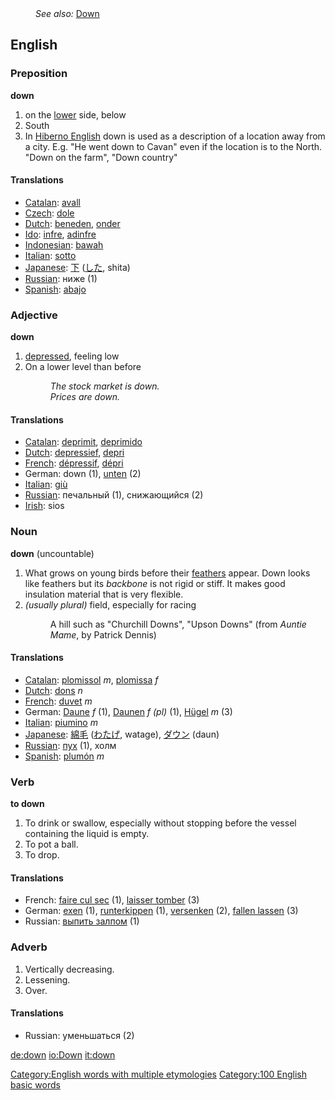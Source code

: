 :''See also:'' [[Down]]
==English==
===Preposition===
'''down'''

#on the [[lower]] side, below
#South
#In [[Hiberno English]] down is used as a description of a location away from a city. E.g. "He went down to Cavan" even if the location is to the North. "Down on the farm", "Down country"

====Translations====
*[[Catalan]]: [[avall]]
*[[Czech]]: [[dole]]
*[[Dutch]]: [[beneden]], [[onder]]
*[[Ido]]: [[infre]], [[adinfre]]
*[[Indonesian]]: [[bawah]]
*[[Italian]]: [[sotto]]
*[[Japanese]]: [[下]] ([[した]], shita)
*[[Russian]]: ниже (1)
*[[Spanish]]: [[abajo]]

===Adjective===
'''down'''

# [[depressed]], feeling low
# On a lower level than before
#:''The stock market is down.''
#:''Prices are down.''

====Translations====
*[[Catalan]]: [[deprimit]], [[deprimido]]
*[[Dutch]]: [[depressief]], [[depri]]
*[[French]]: [[dépressif]], [[dépri]]
*German: down (1), [[unten]] (2)
*[[Italian]]: [[giù]]
*[[Russian]]: печальный (1), снижающийся (2)
*[[Irish]]: sios

===Noun===
'''down''' (uncountable)

#What grows on young birds before their [[feather]]s appear. Down looks like feathers but its ''backbone'' is not rigid or stiff. It makes good insulation material that is very flexible.
# ''(usually plural)'' field, especially for racing
#: A hill such as "Churchill Downs", "Upson Downs" (from ''Auntie Mame'', by Patrick Dennis)

====Translations====
*[[Catalan]]: [[plomissol]] ''m'', [[plomissa]] ''f''
*[[Dutch]]: [[dons]] ''n''
*[[French]]: [[duvet]] ''m''
*German: [[Daune]] ''f'' (1), [[Daune]]n ''f'' ''(pl)'' (1), [[Hügel]] ''m'' (3)
*[[Italian]]: [[piumino]] ''m''
*[[Japanese]]: [[綿毛]] ([[わたげ]], watage), [[ダウン]] (daun)
*[[Russian]]: [[пух]] (1), холм
*[[Spanish]]: [[plumón]] ''m''

===Verb===
'''to down'''

#To drink or swallow, especially without stopping before the vessel containing the liquid is empty.
#To pot a ball.
#To drop.

====Translations====
*French: [[faire cul sec]] (1), [[laisser tomber]] (3)
*German: [[exen]] (1), [[runterkippen]] (1), [[versenken]] (2), [[fallen lassen]] (3)
*Russian: [[выпить залпом]] (1)

===Adverb===

#Vertically decreasing.
#Lessening.
#Over.

====Translations====
*Russian: уменьшаться (2)

[[Category:English words with multiple etymologies]]
[[Category:100 English basic words]]

[[de:down]]
[[io:Down]]
[[it:down]]